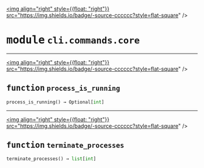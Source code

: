 <!-- markdownlint-disable -->

<a href="https://github.com/tum-esm/pyr/tree/main/packages/packages/cli/commands/core.py#L0"><img align="right" style={{float: "right"}} src="https://img.shields.io/badge/-source-cccccc?style=flat-square" /></a>

# <kbd>module</kbd> `cli.commands.core`





---

<a href="https://github.com/tum-esm/pyr/tree/main/packages/packages/cli/commands/core.py#L24"><img align="right" style={{float: "right"}} src="https://img.shields.io/badge/-source-cccccc?style=flat-square" /></a>

## <kbd>function</kbd> `process_is_running`

```python
process_is_running() → Optional[int]
```






---

<a href="https://github.com/tum-esm/pyr/tree/main/packages/packages/cli/commands/core.py#L35"><img align="right" style={{float: "right"}} src="https://img.shields.io/badge/-source-cccccc?style=flat-square" /></a>

## <kbd>function</kbd> `terminate_processes`

```python
terminate_processes() → list[int]
```






